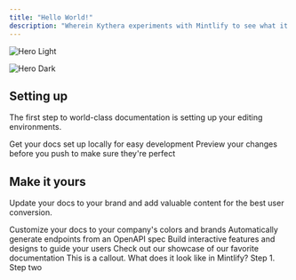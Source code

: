 ```yaml
---
title: "Hello World!"
description: "Wherein Kythera experiments with Mintlify to see what it does and how it works."
---
```


<img
  className="block dark:hidden"
  src="/images/hero-light.png"
  alt="Hero Light"
/>

<img
  className="hidden dark:block"
  src="/images/hero-dark.png"
  alt="Hero Dark"
/>

## Setting up

The first step to world-class documentation is setting up your editing environments.

<CardGroup cols={2}>
  <Card title="Edit Your Docs" icon="pen-to-square" color="#8a15c2" href="https://mintlify.com/docs/quickstart">
    Get your docs set up locally for easy development
  </Card>
  <Card title="Preview Changes" icon="image" color="#8a15c2" href="https://mintlify.com/docs/development">
    Preview your changes before you push to make sure they're perfect
  </Card>
</CardGroup>

## Make it yours

Update your docs to your brand and add valuable content for the best user conversion.

<CardGroup cols={2}>
  <Card title="Customize Style" icon="palette" color="#8a15c2" href="https://mintlify.com/docs/settings/global">
    Customize your docs to your company's colors and brands
  </Card>
  <Card title="Reference APIs" icon="code" color="#8a15c2" href="https://mintlify.com/docs/api-playground/openapi">
    Automatically generate endpoints from an OpenAPI spec
  </Card>
  <Card title="Add Components" icon="screwdriver-wrench" color="#8a15c2" href="https://mintlify.com/docs/content/components/accordions">
    Build interactive features and designs to guide your users
  </Card>
  <Card title="Get Inspiration" icon="stars" color="#8a15c2" href="https://mintlify.com/customers">
    Check out our showcase of our favorite documentation
  </Card>
</CardGroup>

<Info>
  This is a callout. What does it look like in Mintlify?
</Info>

<Steps>
  <Step title="New Step">
    Step 1.
  </Step>
  <Step title="New Step">
    Step two
  </Step>
</Steps>